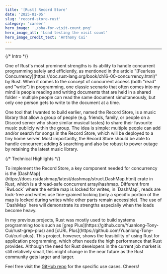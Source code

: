 ```yaml
---
title: '[Rust] Record Store'
date: '2025-01-05'
slug: 'record-store-rust'
category: 'career'
hero_image: './oha-for-visit-count.png'
hero_image_alt: 'Load testing the visit count'
hero_image_credit_text: 'Anthony Cui'
---
```


---

{/* Intro */}
<p>
One of Rust's most prominent strengths is its ability to handle concurrent programming safely and efficiently, as mentioned in the article "[Fearless Concurrency](https://doc.rust-lang.org/book/ch16-00-concurrency.html)" by Rust.
When it comes to the concept of concurrent access (both "read" and "write") in programming, one classic scenario that often comes into my mind is people reading and writing documents that are held in a shared folder 
- multiple people can read the same document simultaneously, but only one person gets to write to the document at a time.
</p>

<p>
One tool that I wanted to build earlier, named the Record Store, is a music library that allow a group of people (e.g. friends, family, or people on a Discord server who share similar musical tastes) to share their favourite music publicly within the group.
The idea is simple: multiple people can add and/or search for songs in the Record Store, which will be deployed to a tiny home server.
Most importantly, the Record Store should be able to handle concurrent adding & searching and also be robust to power outage by retaining the latest music library.
</p>

{/* Technical Highlights */}
<p>
To implement the Record Store, a key component needed for concurrency is the [DashMap](https://docs.rs/dashmap/latest/dashmap/struct.DashMap.html) crate in Rust, which is a thread-safe concurrent array/hashmap.
Different from `RwLock<HashMap>` where the entire map is locked for writes, in `DashMap`, reads are lock-free and writes use fine-grained locking (only a specific portion of the map is locked during writes while other parts remain accessible).
The use of `DashMap` here will demonstrate its strengths especially when the loads become heavy.
</p>

<p>
In my previous projects, Rust was mostly used to build systems programming tools such as [grep Plus](https://github.com/Yuanlong-Tony-Cui/rust-grep-plus) and [cURL Plus](https://github.com/Yuanlong-Tony-Cui/curl-plus).
This project, however, shows the feasibility of using Rust for application programming, which often needs the high performance that Rust provides.
Although the need for Rust developers in the current job market is still relatively small, this might change in the near future as the Rust community gets larger and larger.
</p>

Feel free visit the [GitHub repo](https://github.com/Yuanlong-Tony-Cui/record-store) for the specific use cases. Cheers!
